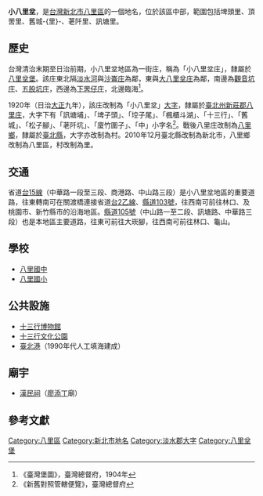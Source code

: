 {{noteTA
|1 = zh-cn:庄; zh-hk:庄; zh-tw:庄;
}}
'''小八里坌'''，是[[台灣|台灣]][[新北市|新北市]][[八里區|八里區]]的一個地名，位於該區中部，範圍包括埤頭里、頂罟里、舊城-{里}-、荖阡里、訊塘里。

==歷史==
台灣清治末期至日治前期，小八里坌地區為一街庄，稱為「小八里坌庄」，隸屬於[[八里坌堡|八里坌堡]]。該庄東北隔[[淡水河|淡水河]]與[[沙崙子|沙崙庄]]為鄰，東與[[大八里坌庄|大八里坌庄]]為鄰，南邊為[[觀音坑庄|觀音坑庄]]、[[五股坑庄|五股坑庄]]，西邊為[[下罟仔庄|下罟仔庄]]，北邊臨海<ref>《臺灣堡圖》，臺灣總督府，1904年</ref>。

1920年（日治[[大正|大正]]九年），該庄改制為「小八里坌」[[大字|大字]]，隸屬於[[臺北州|臺北州]][[新莊郡|新莊郡]][[八里庄|八里庄]]，大字下有「訊塘埔」、「埤子頭」、「埪子尾」、「楓櫃斗湖」、「十三行」、「舊城」、「松子腳」、「荖阡坑」、「廈竹圍子」、「中」小字名<ref>《新舊對照管轄便覽》，臺灣總督府</ref>。戰後八里庄改制為[[八里區|八里鄉]]，隸屬於[[臺北縣|臺北縣]]，大字亦改制為村。2010年12月臺北縣改制為新北市，八里鄉改制為八里區，村改制為里。

==交通==
省道[[台15線|台15線]]（中華路一段至三段、商港路、中山路三段）是小八里坌地區的重要道路，往東轉南可在關渡橋連接省道[[台2乙線|台2乙線]]、[[縣道103號|縣道103號]]，往西南可前往林口、及桃園市、新竹縣市的沿海地區。[[縣道105號|縣道105號]]（中山路一至二段、訊塘路、中華路三段）也是本地區主要道路，往東可前往大崁腳，往西南可前往林口、龜山。

==學校==
*[[八里國中|八里國中]]
*[[八里國小|八里國小]]

==公共設施==
* [[十三行博物館|十三行博物館]]
* [[十三行文化公園|十三行文化公園]]
* [[臺北港|臺北港]]（1990年代人工填海建成）

==廟宇==
*[[漢民祠|漢民祠]]（[[廖添丁|廖添丁]]廟）

==參考文獻==
{{reflist}}

{{淡水郡}}

[[Category:八里區|Category:八里區]]
[[Category:新北市地名|Category:新北市地名]]
[[Category:淡水郡大字|Category:淡水郡大字]]
[[Category:八里坌堡|Category:八里坌堡]]